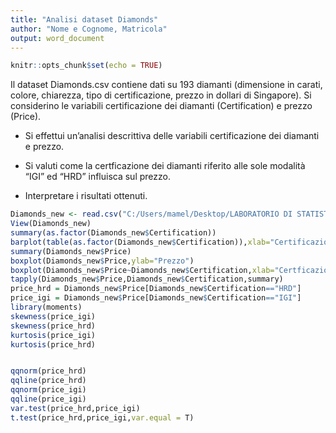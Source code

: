 ---
title: "Analisi dataset Diamonds"
author: "Nome e Cognome, Matricola"
output: word_document
---

```{r setup, include=FALSE}
knitr::opts_chunk$set(echo = TRUE)
```


Il dataset Diamonds.csv contiene dati su 193 diamanti (dimensione in carati, colore, chiarezza, tipo di certificazione, prezzo in dollari di Singapore). Si considerino le variabili certificazione dei diamanti (Certification) e prezzo (Price).

*   Si effettui un’analisi descrittiva delle variabili certificazione dei diamanti e prezzo.

*    Si valuti come la certficazione dei diamanti riferito alle sole modalità “IGI” ed “HRD” influisca sul prezzo.

*    Interpretare i risultati ottenuti.
 
```{r}
Diamonds_new <- read.csv("C:/Users/mamel/Desktop/LABORATORIO DI STATISTICA/Network Shortcuts/diamonds/Diamonds3.csv")
View(Diamonds_new)
summary(as.factor(Diamonds_new$Certification))
barplot(table(as.factor(Diamonds_new$Certification)),xlab="Certificazione")
summary(Diamonds_new$Price)
boxplot(Diamonds_new$Price,ylab="Prezzo")
boxplot(Diamonds_new$Price~Diamonds_new$Certification,xlab="Certficazione",ylab="Prezzo")
tapply(Diamonds_new$Price,Diamonds_new$Certification,summary)
price_hrd = Diamonds_new$Price[Diamonds_new$Certification=="HRD"]
price_igi = Diamonds_new$Price[Diamonds_new$Certification=="IGI"]
library(moments)
skewness(price_igi)
skewness(price_hrd)
kurtosis(price_igi)
kurtosis(price_hrd)


qqnorm(price_hrd)
qqline(price_hrd)
qqnorm(price_igi)
qqline(price_igi)
var.test(price_hrd,price_igi)
t.test(price_hrd,price_igi,var.equal = T)
```

